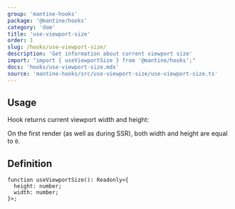 ```yaml
---
group: 'mantine-hooks'
package: '@mantine/hooks'
category: 'dom'
title: 'use-viewport-size'
order: 1
slug: /hooks/use-viewport-size/
description: 'Get information about current viewport size'
import: "import { useViewportSize } from '@mantine/hooks';"
docs: 'hooks/use-viewport-size.mdx'
source: 'mantine-hooks/src/use-viewport-size/use-viewport-size.ts'
---
```



## Usage

Hook returns current viewport width and height:

<Demo data={useViewportSizeDemo} />

On the first render (as well as during SSR), both width and height are equal to `0`.

## Definition

```tsx
function useViewportSize(): Readonly<{
  height: number;
  width: number;
}>;
```

